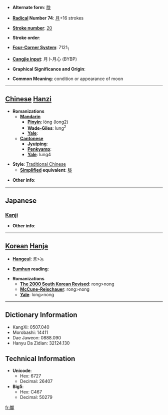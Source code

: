 * '''Alternate form''': [[胧]]

* '''[[Wiktionary:Chinese radical index| Radical]] Number 74''': [[Wiktionary:Chinese radical index 月|月]]+16 strokes

* '''[[Wiktionary:Chinese total strokes index|Stroke number]]''': [[Wiktionary:Chinese total strokes index 20|20]]

* '''Stroke order''': 

* '''[[Wiktionary:Chinese four corner index|Four-Corner System]]''': 7121<sub>1</sub>

* '''[[Wiktionary:Chinese Cangjie index|Cangjie input]]''': 月卜月心 (BYBP)

* '''Graphical Significance and Origin''': 

* '''Common Meaning''': condition or appearance of moon

----

== [[Chinese]] [[Hanzi]] ==

* '''Romanizations'''
** '''[[Mandarin]]'''
*** '''[[Pinyin]]''': lóng (long2)
*** '''[[Wade-Giles]]''': lung<sup>2</sup>
*** '''[[Yale]]''': 
** '''[[Cantonese]]'''
*** '''[[Jyutping]]''':
*** '''[[Penkyamp]]''': 
*** '''[[Yale]]''': lung4

* '''Style''': [[Traditional Chinese]] 
** '''[[Simplified Chinese|Simplified]] equivalent''': [[胧]]

* '''Other info''': 

----

==Japanese==
===[[Kanji]]===
{{kanji|on readings=[[ろう]] (rō)|kun readings=[[おぼろ]] (oboro)}}

* '''Other info''':  

----

== [[Korean]] [[Hanja]] ==

* '''[[Hangeul]]''': 롱>농

* '''[[Eumhun]] reading''': 

* '''Romanizations'''
** '''[[The 2000 South Korean Revised Romanization|The 2000 South Korean Revised]]''': rong>nong
** '''[[McCune-Reischauer]]''': rong>nong
** '''[[Yale]]''': long>nong

----

== Dictionary Information ==

* KangXi: 0507.040
* Morobashi: 14411
* Dae Jaweon: 0888.090
* Hanyu Da Zidian: 32124.130

== Technical Information ==

* '''Unicode''':
** Hex: 6727
** Decimal: 26407
* '''Big5''':
** Hex: C467
** Decimal: 50279

[[fr:朧]]